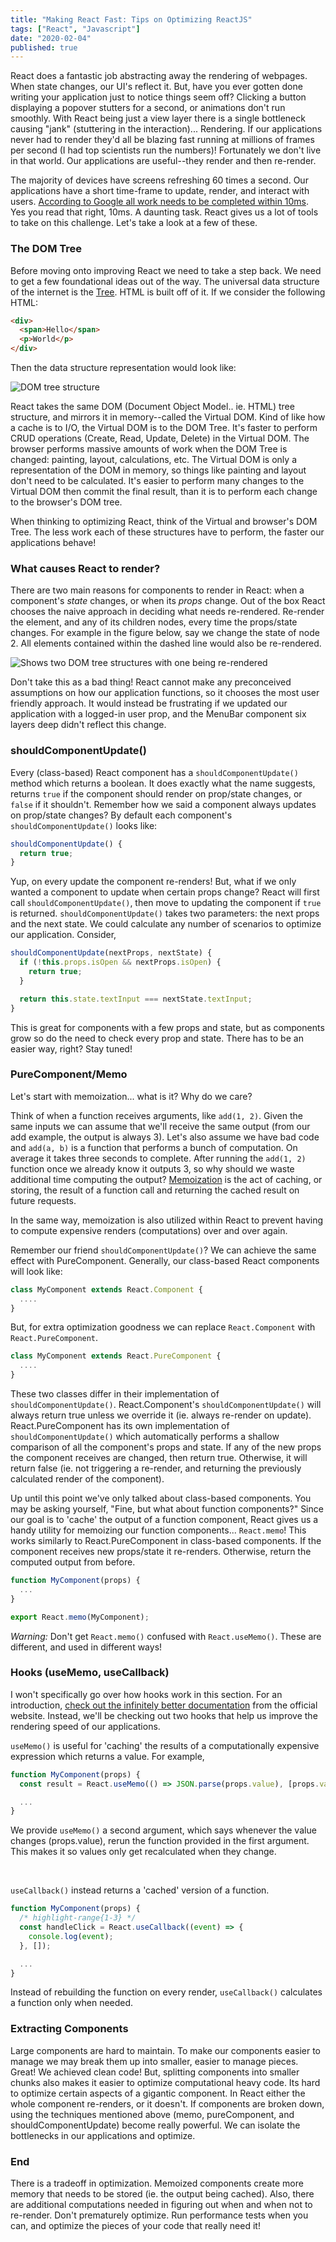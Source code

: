 ```yaml
---
title: "Making React Fast: Tips on Optimizing ReactJS"
tags: ["React", "Javascript"]
date: "2020-02-04"
published: true
---
```



React does a fantastic job abstracting away the rendering of webpages. When state changes, our UI's reflect it. But, have you ever gotten done writing your application just to notice things seem off? Clicking a button displaying a popover stutters for a second, or animations don't run smoothly.
With React being just a view layer there is a single bottleneck causing "jank" (stuttering in the interaction)... Rendering. If our applications never had to render they'd all be blazing fast running at millions of frames per second (I had top scientists run the numbers)!
Fortunately we don't live in that world. Our applications are useful--they render and then re-render.

The majority of devices have screens refreshing 60 times a second. Our applications have a short time-frame to update, render, and interact with users. [According to Google all work needs to be completed within 10ms](https://developers.google.com/web/fundamentals/performance/rendering/). Yes you read that right, 10ms. A daunting task. React gives us a lot of tools to take on this challenge. Let's take a look at a few of these.

### The DOM Tree

Before moving onto improving React we need to take a step back. We need to get a few foundational ideas out of the way. The universal data structure of the internet is the [Tree](https://en.wikipedia.org/wiki/Tree_%28data_structure%29). HTML is built off of it.
If we consider the following HTML:

```html
<div>
  <span>Hello</span>
  <p>World</p>
</div>
```

Then the data structure representation would look like:

<Image
  src={htmlDiagramImage}
  alt="DOM tree structure"
  width={500}
  height={500}
/>

React takes the same DOM (Document Object Model.. ie. HTML) tree structure, and mirrors it in memory--called the Virtual DOM. Kind of like how a cache is to I/O, the Virtual DOM is to the DOM Tree. It's faster to perform CRUD operations (Create, Read, Update, Delete) in the Virtual DOM. The browser performs massive amounts of work when the DOM Tree is changed: painting, layout, calculations, etc. The Virtual DOM is only a representation of the DOM in memory, so things like painting and layout don't need to be calculated. It's easier to perform many changes to the Virtual DOM then commit the final result, than it is to perform each change to the browser's DOM tree.

When thinking to optimizing React, think of the Virtual and browser's DOM Tree. The less work each of these structures have to perform, the faster our applications behave!

### What causes React to render?

There are two main reasons for components to render in React: when a component's _state_ changes, or when its _props_ change. Out of the box React chooses the naive approach in deciding what needs re-rendered. Re-render the element, and any of its children nodes, every time the props/state changes. For example in the figure below, say we change the state of node 2. All elements contained within the dashed line would also be re-rendered.

<Image
  src={reactRenderingImage}
  alt="Shows two DOM tree structures with one being re-rendered"
  width={500}
  height={500}
/>

Don't take this as a bad thing! React cannot make any preconceived assumptions on how our application functions, so it chooses the most user friendly approach. It would instead be frustrating if we updated our application with a logged-in user prop, and the MenuBar component six layers deep didn't reflect this change.

### shouldComponentUpdate()

Every (class-based) React component has a `shouldComponentUpdate()` method which returns a boolean. It does exactly what the name suggests, returns `true` if the component should render on prop/state changes, or `false` if it shouldn't. Remember how we said a component always updates on prop/state changes? By default each component's `shouldComponentUpdate()` looks like:

```js
shouldComponentUpdate() {
  return true;
}
```

Yup, on every update the component re-renders! But, what if we only wanted a component to update when certain props change? React will first call `shouldComponentUpdate()`, then move to updating the component if `true` is returned. `shouldComponentUpdate()` takes two parameters: the next props and the next state. We could calculate any number of scenarios to optimize our application. Consider,

```js
shouldComponentUpdate(nextProps, nextState) {
  if (!this.props.isOpen && nextProps.isOpen) {
    return true;
  }

  return this.state.textInput === nextState.textInput;
}
```

This is great for components with a few props and state, but as components grow so do the need to check every prop and state. There has to be an easier way, right? Stay tuned!

### PureComponent/Memo

Let's start with memoization... what is it? Why do we care?

Think of when a function receives arguments, like `add(1, 2)`. Given the same inputs we can assume that we'll receive the same output (from our add example, the output is always 3). Let's also assume we have bad code and `add(a, b)` is a function that performs a bunch of computation. On average it takes three seconds to complete. After running the `add(1, 2)` function once we already know it outputs 3, so why should we waste additional time computing the output? [Memoization](https://en.wikipedia.org/wiki/Memoization) is the act of caching, or storing, the result of a function call and returning the cached result on future requests.

In the same way, memoization is also utilized within React to prevent having to compute expensive renders (computations) over and over again.

Remember our friend `shouldComponentUpdate()`? We can achieve the same effect with PureComponent. Generally, our class-based React components will look like:

```js
class MyComponent extends React.Component {
  ....
}
```

But, for extra optimization goodness we can replace `React.Component` with `React.PureComponent`.

```js
class MyComponent extends React.PureComponent {
  ....
}
```

These two classes differ in their implementation of `shouldComponentUpdate()`. React.Component's `shouldComponentUpdate()` will always return true unless we override it (ie. always re-render on update). React.PureComponent has its own implementation of `shouldComponentUpdate()` which automatically performs a shallow comparison of all the component's props and state. If any of the new props the component receives are changed, then return true. Otherwise, it will return false (ie. not triggering a re-render, and returning the previously calculated render of the component).

Up until this point we've only talked about class-based components. You may be asking yourself, "Fine, but what about function components?" Since our goal is to 'cache' the output of a function component, React gives us a handy utility for memoizing our function components... `React.memo`! This works similarly to React.PureComponent in class-based components. If the component receives new props/state it re-renders. Otherwise, return the computed output from before.

```js
function MyComponent(props) {
  ...
}

export React.memo(MyComponent);
```

_Warning:_ Don't get `React.memo()` confused with `React.useMemo()`. These are different, and used in different ways!

### Hooks (useMemo, useCallback)

I won't specifically go over how hooks work in this section. For an introduction, [check out the infinitely better documentation](https://react.dev/learn#using-hooks) from the official website. Instead, we'll be checking out two hooks that help us improve the rendering speed of our applications.

`useMemo()` is useful for 'caching' the results of a computationally expensive expression which returns a value. For example,

```js
function MyComponent(props) {
  const result = React.useMemo(() => JSON.parse(props.value), [props.value]); // highlight-line

  ...
}
```

We provide `useMemo()` a second argument, which says whenever the value changes (props.value), rerun the function provided in the first argument. This makes it so values only get recalculated when they change.

<br />

`useCallback()` instead returns a 'cached' version of a function.

```js
function MyComponent(props) {
  /* highlight-range{1-3} */
  const handleClick = React.useCallback((event) => {
    console.log(event);
  }, []);

  ...
}
```

Instead of rebuilding the function on every render, `useCallback()` calculates a function only when needed.

### Extracting Components

Large components are hard to maintain. To make our components easier to manage we may break them up into smaller, easier to manage pieces. Great! We achieved clean code! But, splitting components into smaller chunks also makes it easier to optimize computational heavy code. Its hard to optimize certain aspects of a gigantic component. In React either the whole component re-renders, or it doesn't. If components are broken down, using the techniques mentioned above (memo, pureComponent, and shouldComponentUpdate) become really powerful. We can isolate the bottlenecks in our applications and optimize.

### End

There is a tradeoff in optimization. Memoized components create more memory that needs to be stored (ie. the output being cached). Also, there are additional computations needed in figuring out when and when not to re-render. Don't prematurely optimize. Run performance tests when you can, and optimize the pieces of your code that really need it!
